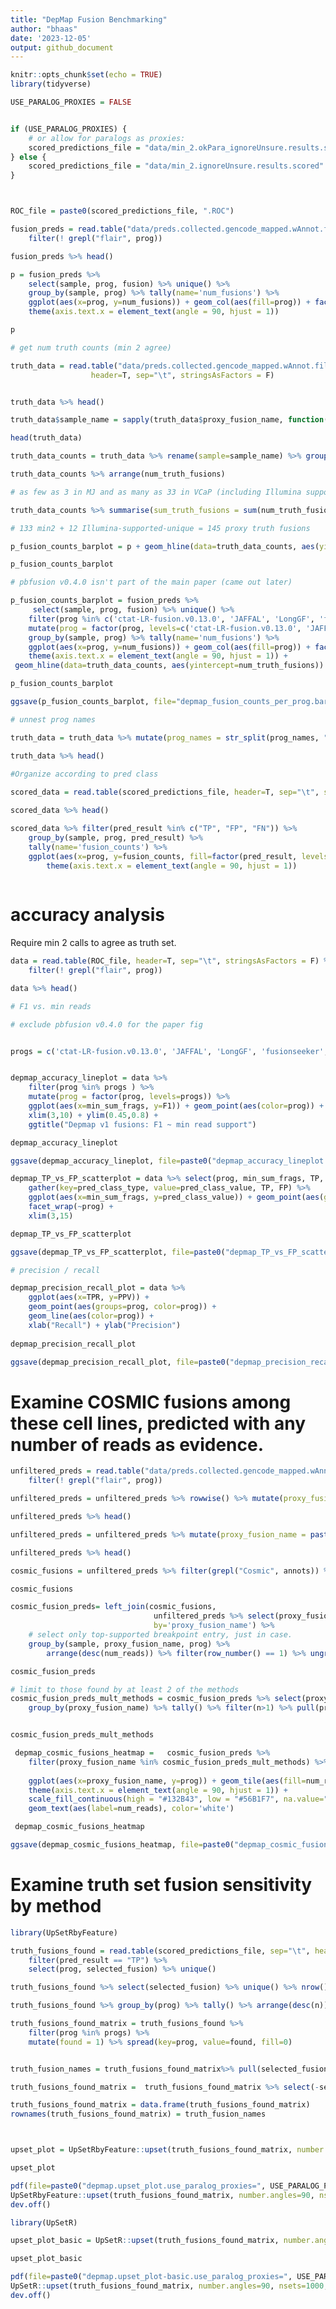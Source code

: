 ```yaml
---
title: "DepMap Fusion Benchmarking"
author: "bhaas"
date: '2023-12-05'
output: github_document
---
```


```r
knitr::opts_chunk$set(echo = TRUE)
library(tidyverse)
```



```r

USE_PARALOG_PROXIES = FALSE


if (USE_PARALOG_PROXIES) {
    # or allow for paralogs as proxies:
    scored_predictions_file = "data/min_2.okPara_ignoreUnsure.results.scored"
} else {
    scored_predictions_file = "data/min_2.ignoreUnsure.results.scored"
}



ROC_file = paste0(scored_predictions_file, ".ROC")

```



```r

fusion_preds = read.table("data/preds.collected.gencode_mapped.wAnnot.filt.pass", header=T, sep="\t", stringsAsFactors = F) %>%
    filter(! grepl("flair", prog))

fusion_preds %>% head()
```



```r

p = fusion_preds %>% 
    select(sample, prog, fusion) %>% unique() %>%
    group_by(sample, prog) %>% tally(name='num_fusions') %>%
    ggplot(aes(x=prog, y=num_fusions)) + geom_col(aes(fill=prog)) + facet_wrap(~sample)  + 
    theme(axis.text.x = element_text(angle = 90, hjust = 1)) 

p 
```



```r

# get num truth counts (min 2 agree)

truth_data = read.table("data/preds.collected.gencode_mapped.wAnnot.filt.pass.proxy_assignments.byProgAgree.min_2.truth_set",
                  header=T, sep="\t", stringsAsFactors = F)


truth_data %>% head()

```

```r

truth_data$sample_name = sapply(truth_data$proxy_fusion_name, function(x) { str_split(x, "\\|")[[1]][1]})

head(truth_data)

truth_data_counts = truth_data %>% rename(sample=sample_name) %>% group_by(sample) %>% tally(name='num_truth_fusions')

truth_data_counts %>% arrange(num_truth_fusions)

# as few as 3 in MJ and as many as 33 in VCaP (including Illumina support!)

```

```r

truth_data_counts %>% summarise(sum_truth_fusions = sum(num_truth_fusions))

# 133 min2 + 12 Illumina-supported-unique = 145 proxy truth fusions

```


```r

p_fusion_counts_barplot = p + geom_hline(data=truth_data_counts, aes(yintercept=num_truth_fusions))

p_fusion_counts_barplot

```


```r
# pbfusion v0.4.0 isn't part of the main paper (came out later)

p_fusion_counts_barplot = fusion_preds %>% 
     select(sample, prog, fusion) %>% unique() %>%
    filter(prog %in% c('ctat-LR-fusion.v0.13.0', 'JAFFAL', 'LongGF', 'fusionseeker', 'pbfusion_v0.4.0')) %>%
    mutate(prog = factor(prog, levels=c('ctat-LR-fusion.v0.13.0', 'JAFFAL', 'LongGF', 'fusionseeker', 'pbfusion_v0.4.0'))) %>%
    group_by(sample, prog) %>% tally(name='num_fusions') %>%
    ggplot(aes(x=prog, y=num_fusions)) + geom_col(aes(fill=prog)) + facet_wrap(~sample)  + 
    theme(axis.text.x = element_text(angle = 90, hjust = 1)) +
 geom_hline(data=truth_data_counts, aes(yintercept=num_truth_fusions))

p_fusion_counts_barplot

```




```r

ggsave(p_fusion_counts_barplot, file="depmap_fusion_counts_per_prog.barplot.svg", width=7, height=5)

```



```r
# unnest prog names

truth_data = truth_data %>% mutate(prog_names = str_split(prog_names, ","))  %>% unnest(prog_names)

truth_data %>% head()
```



```r
#Organize according to pred class
    
scored_data = read.table(scored_predictions_file, header=T, sep="\t", stringsAsFactors = F)

scored_data %>% head()


```


```r

scored_data %>% filter(pred_result %in% c("TP", "FP", "FN")) %>% 
    group_by(sample, prog, pred_result) %>% 
    tally(name='fusion_counts') %>%
    ggplot(aes(x=prog, y=fusion_counts, fill=factor(pred_result, levels=c('FP', 'TP', 'FN')))) + geom_col() + facet_wrap(~sample)  +
        theme(axis.text.x = element_text(angle = 90, hjust = 1)) 
    

```


# accuracy analysis

Require min 2 calls to agree as truth set.

```r



data = read.table(ROC_file, header=T, sep="\t", stringsAsFactors = F) %>%
    filter(! grepl("flair", prog))

data %>% head()
```



```r


# F1 vs. min reads

# exclude pbfusion v0.4.0 for the paper fig


progs = c('ctat-LR-fusion.v0.13.0', 'JAFFAL', 'LongGF', 'fusionseeker', 'pbfusion_v0.4.0'); 


depmap_accuracy_lineplot = data %>% 
    filter(prog %in% progs ) %>%
    mutate(prog = factor(prog, levels=progs)) %>%
    ggplot(aes(x=min_sum_frags, y=F1)) + geom_point(aes(color=prog)) + geom_line(aes(group=prog, color=prog)) +
    xlim(3,10) + ylim(0.45,0.8) +
    ggtitle("Depmap v1 fusions: F1 ~ min read support") 

depmap_accuracy_lineplot
```


```r

ggsave(depmap_accuracy_lineplot, file=paste0("depmap_accuracy_lineplot.use_paralog_proxies=", USE_PARALOG_PROXIES, ".svg"), width=7, height=4)

```


```r


depmap_TP_vs_FP_scatterplot = data %>% select(prog, min_sum_frags, TP, FP) %>% 
    gather(key=pred_class_type, value=pred_class_value, TP, FP) %>%
    ggplot(aes(x=min_sum_frags, y=pred_class_value)) + geom_point(aes(group=pred_class_type, color=pred_class_type)) +
    facet_wrap(~prog) +
    xlim(3,15)

depmap_TP_vs_FP_scatterplot

```


```r

ggsave(depmap_TP_vs_FP_scatterplot, file=paste0("depmap_TP_vs_FP_scatterplot.use_paralog_proxies=", USE_PARALOG_PROXIES, ".svg"), width=7, height=5)

```



```r

# precision / recall 

depmap_precision_recall_plot = data %>%
    ggplot(aes(x=TPR, y=PPV)) + 
    geom_point(aes(groups=prog, color=prog)) +
    geom_line(aes(color=prog)) +
    xlab("Recall") + ylab("Precision")
    
depmap_precision_recall_plot

```


```r

ggsave(depmap_precision_recall_plot, file=paste0("depmap_precision_recall_plot.use_paralog_proxies=", USE_PARALOG_PROXIES, ".svg"), width=5, height=3)

```




# Examine COSMIC fusions among these cell lines, predicted with any number of reads as evidence.

```r

unfiltered_preds = read.table("data/preds.collected.gencode_mapped.wAnnot.gz", header=T, sep="\t") %>%
    filter(! grepl("flair", prog))

```

```r

unfiltered_preds = unfiltered_preds %>% rowwise() %>% mutate(proxy_fusion_name = paste(sort(str_split(fusion, "--")[[1]]), collapse="--"))

unfiltered_preds %>% head()
```
```r

unfiltered_preds = unfiltered_preds %>% mutate(proxy_fusion_name = paste(sample, proxy_fusion_name, sep ="|"))

unfiltered_preds %>% head()

```





```r

cosmic_fusions = unfiltered_preds %>% filter(grepl("Cosmic", annots)) %>% select(sample, proxy_fusion_name) %>% unique()

cosmic_fusions 
```

```r

cosmic_fusion_preds= left_join(cosmic_fusions, 
                                unfiltered_preds %>% select(proxy_fusion_name, prog, num_reads),
                                by='proxy_fusion_name') %>%
    # select only top-supported breakpoint entry, just in case.
    group_by(sample, proxy_fusion_name, prog) %>% 
        arrange(desc(num_reads)) %>% filter(row_number() == 1) %>% ungroup()

cosmic_fusion_preds
```


```r

# limit to those found by at least 2 of the methods
cosmic_fusion_preds_mult_methods = cosmic_fusion_preds %>% select(proxy_fusion_name, prog) %>% unique() %>% 
    group_by(proxy_fusion_name) %>% tally() %>% filter(n>1) %>% pull(proxy_fusion_name)


cosmic_fusion_preds_mult_methods

```



```r

 depmap_cosmic_fusions_heatmap =   cosmic_fusion_preds %>%
    filter(proxy_fusion_name %in% cosmic_fusion_preds_mult_methods) %>%
    
    ggplot(aes(x=proxy_fusion_name, y=prog)) + geom_tile(aes(fill=num_reads)) + 
    theme(axis.text.x = element_text(angle = 90, hjust = 1)) +
    scale_fill_continuous(high = "#132B43", low = "#56B1F7", na.value="white") +
    geom_text(aes(label=num_reads), color='white')

 depmap_cosmic_fusions_heatmap

```


```r

ggsave(depmap_cosmic_fusions_heatmap, file=paste0("depmap_cosmic_fusions_heatmap.use_paralog_proxies=", USE_PARALOG_PROXIES, ".svg"), width=7, height=5)


```


# Examine truth set fusion sensitivity by method

```r
library(UpSetRbyFeature)

truth_fusions_found = read.table(scored_predictions_file, sep="\t", header=T) %>% 
    filter(pred_result == "TP") %>% 
    select(prog, selected_fusion) %>% unique()

truth_fusions_found %>% select(selected_fusion) %>% unique() %>% nrow()


```

```r

truth_fusions_found %>% group_by(prog) %>% tally() %>% arrange(desc(n))


```


```r

truth_fusions_found_matrix = truth_fusions_found %>% 
    filter(prog %in% progs) %>% 
    mutate(found = 1) %>% spread(key=prog, value=found, fill=0)


truth_fusion_names = truth_fusions_found_matrix%>% pull(selected_fusion)

truth_fusions_found_matrix =  truth_fusions_found_matrix %>% select(-selected_fusion)

truth_fusions_found_matrix = data.frame(truth_fusions_found_matrix)
rownames(truth_fusions_found_matrix) = truth_fusion_names



upset_plot = UpSetRbyFeature::upset(truth_fusions_found_matrix, number.angles=90, nsets=1000, nintersects=1000)

upset_plot

```


```r

pdf(file=paste0("depmap.upset_plot.use_paralog_proxies=", USE_PARALOG_PROXIES, ".pdf"), width=20)
UpSetRbyFeature::upset(truth_fusions_found_matrix, number.angles=90, nsets=1000, nintersects=1000)
dev.off()

```



```r
library(UpSetR)

upset_plot_basic = UpSetR::upset(truth_fusions_found_matrix, number.angles=90, nsets=1000, nintersects=1000)

upset_plot_basic

```


```r

pdf(file=paste0("depmap.upset_plot-basic.use_paralog_proxies=", USE_PARALOG_PROXIES, ".pdf"), width=20)
UpSetR::upset(truth_fusions_found_matrix, number.angles=90, nsets=1000, nintersects=1000)
dev.off()

```



